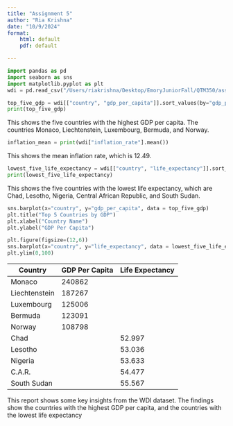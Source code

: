 ```yaml
---
title: "Assignment 5"
author: "Ria Krishna"
date: "10/9/2024"
format: 
    html: default
    pdf: default

---
```


```python
import pandas as pd
import seaborn as sns
import matplotlib.pyplot as plt
wdi = pd.read_csv("/Users/riakrishna/Desktop/EmoryJuniorFall/QTM350/assignment5/wdi.csv")
```

```python
top_five_gdp = wdi[["country", "gdp_per_capita"]].sort_values(by="gdp_per_capita", ascending = False).head(5)
print(top_five_gdp)
```
This shows the five countries with the highest GDP per capita. The countries Monaco, Liechtenstein, Luxembourg, Bermuda, and Norway.

```python
inflation_mean = print(wdi["inflation_rate"].mean())
```
This shows the mean inflation rate, which is 12.49.

```python
lowest_five_life_expectancy = wdi[["country", "life_expectancy"]].sort_values(by="life_expectancy", ascending = True).head(5)
print(lowest_five_life_expectancy)

```
This shows the five countries with the lowest life expectancy, which are Chad, Lesotho, Nigeria, Central African Republic, and South Sudan.

```python
sns.barplot(x="country", y="gdp_per_capita", data = top_five_gdp)
plt.title("Top 5 Countries by GDP")
plt.xlabel("Country Name")
plt.ylabel("GDP Per Capita")
```

```python
plt.figure(figsize=(12,6))
sns.barplot(x="country", y="life_expectancy", data = lowest_five_life_expectancy)
plt.ylim(0,100)
```

| Country      | GDP Per Capita    |  Life Expectancy |
|--------------|-------------------|------------------|
|Monaco        | 240862            |                  |
|Liechtenstein | 187267            |                  |
|Luxembourg    | 125006            |                  |
|Bermuda       | 123091            |                  |
|Norway        | 108798            |                  |
|Chad          |                   |   52.997         |
|Lesotho       |                   |   53.036         |
|Nigeria       |                   |   53.633         |
|C.A.R.        |                   |   54.477         |
|South Sudan   |                   |   55.567         |


This report shows some key insights from the WDI dataset. The findings show the countries with the highest GDP per capita, and the countries with the lowest life expectancy
